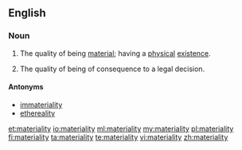 ==English==
===Noun===
{{en-noun|materialities}}
# The quality of being [[material]]; having a [[physical]] [[existence]].
# {{context|legal|lang=en}} The quality of being of consequence to a legal decision.

====Antonyms====
*[[immateriality]]
*[[ethereality]]

[[et:materiality]]
[[io:materiality]]
[[ml:materiality]]
[[my:materiality]]
[[pl:materiality]]
[[fi:materiality]]
[[ta:materiality]]
[[te:materiality]]
[[vi:materiality]]
[[zh:materiality]]